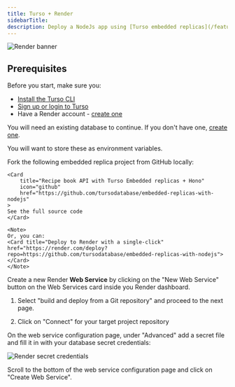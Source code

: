 ```yaml
---
title: Turso + Render
sidebarTitle: 
description: Deploy a NodeJs app using [Turso embedded replicas](/features/embedded-replicas) to [Render](https://render.app/).
---
```


![Render banner](/images/platforms/render-banner.png)

## Prerequisites

Before you start, make sure you:

- [Install the Turso CLI](/cli/installation)
- [Sign up or login to Turso](/cli/authentication#signup)
- Have a Render account - [create one](dashboard.render.com/)

<Steps>

<Step title="Retrieve database credentials">

You will need an existing database to continue. If you don't have one, [create one](/quickstart).

<Snippet file="retrieve-database-credentials.mdx" />

<Info>You will want to store these as environment variables.</Info>

</Step>

<Step title="Get application code">
    Fork the following embedded replica project from GitHub locally:

    <Card
        title="Recipe book API with Turso Embedded replicas + Hono"
        icon="github"
        href="https://github.com/tursodatabase/embedded-replicas-with-nodejs"
    >
    See the full source code
    </Card>

    <Note>
    Or, you can:
    <Card title="Deploy to Render with a single-click" href="https://render.com/deploy?repo=https://github.com/tursodatabase/embedded-replicas-with-nodejs">
    </Card>
    </Note>
</Step>

<Step title="Create a web service">

Create a new Render **Web Service** by clicking on the "New Web Service" button on the Web Services card inside you Render dashboard.

</Step>

<Step title="Connect to Git repository">

1. Select "build and deploy from a Git repository" and proceed to the next page.

1. Click on "Connect" for your target project repository

</Step>

<Step title="Set project's environment variables">

On the web service configuration page, under "Advanced" add a secret file and fill it in with your database secret credentials:

![Render secret credentials](images/platforms/render-env-vars.png)

</Step>

<Step title="Deploy project">

Scroll to the bottom of the web service configuration page and click on "Create Web Service".

</Step>

</Steps>